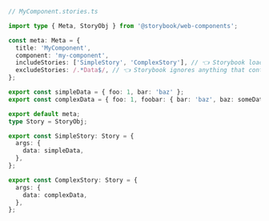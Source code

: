 ```ts
// MyComponent.stories.ts

import type { Meta, StoryObj } from '@storybook/web-components';

const meta: Meta = {
  title: 'MyComponent',
  component: 'my-component',
  includeStories: ['SimpleStory', 'ComplexStory'], // 👈 Storybook loads these stories
  excludeStories: /.*Data$/, // 👈 Storybook ignores anything that contains Data
};

export const simpleData = { foo: 1, bar: 'baz' };
export const complexData = { foo: 1, foobar: { bar: 'baz', baz: someData } };

export default meta;
type Story = StoryObj;

export const SimpleStory: Story = {
  args: {
    data: simpleData,
  },
};

export const ComplexStory: Story = {
  args: {
    data: complexData,
  },
};
```
